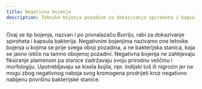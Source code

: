 ```yaml
---
title: Negativna bojenja
description: Tehnike bojenja pozadine za dokazivanje spiroheta i kapsula bakterija
---
```



Ovaj se tip bojenja, nazvan i po pronalazaču Burriju, rabi za dokazivanje spiroheta i kapsula bakterija. Negativnim bojenjima nazivamo one tehnike bojenja u kojima se prije svega oboji pozadina, a ne bakterijska stanica, koja se jasno ističe na tamno obojenoj pozadini. Negativna bojenja ne zahtijevaju fiksiranje plamenom pa stanice zadržavaju svoju prirodnu veličinu i morfologiju. Upotrebljavaju se kisela bojila, npr. indijski tuš ili nigrozin jer ne mogu zbog negativnog naboja svog kromogena prodrijeti kroz negativno nabijenu površinu bakterijske stanice.